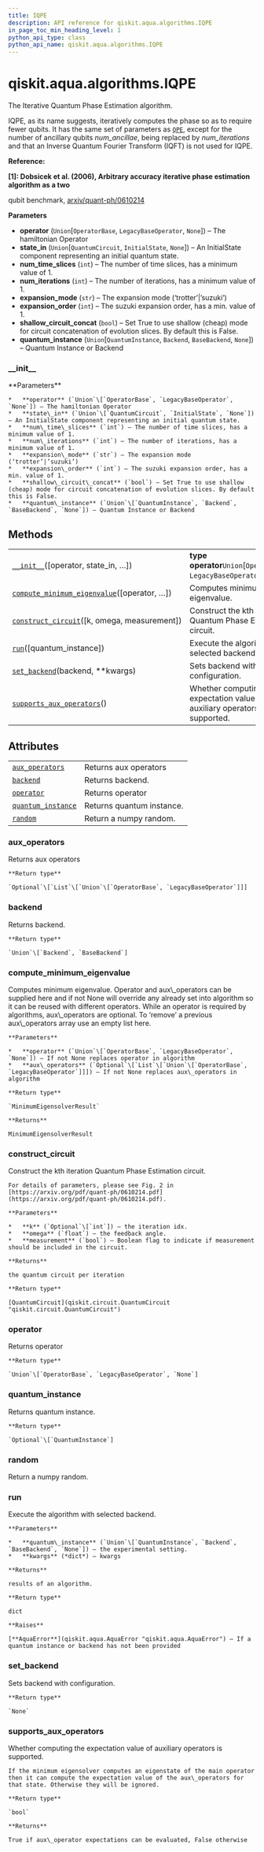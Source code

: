 ```yaml
---
title: IQPE
description: API reference for qiskit.aqua.algorithms.IQPE
in_page_toc_min_heading_level: 1
python_api_type: class
python_api_name: qiskit.aqua.algorithms.IQPE
---
```


# qiskit.aqua.algorithms.IQPE

<Class id="qiskit.aqua.algorithms.IQPE" isDedicatedPage={true} github="https://github.com/qiskit-community/qiskit-aqua/tree/stable/0.9/qiskit/aqua/algorithms/minimum_eigen_solvers/iqpe.py" signature="IQPE(operator=None, state_in=None, num_time_slices=1, num_iterations=1, expansion_mode='suzuki', expansion_order=2, shallow_circuit_concat=False, quantum_instance=None)" modifiers="class">
  The Iterative Quantum Phase Estimation algorithm.

  IQPE, as its name suggests, iteratively computes the phase so as to require fewer qubits. It has the same set of parameters as [`QPE`](qiskit.aqua.algorithms.QPE "qiskit.aqua.algorithms.QPE"), except for the number of ancillary qubits *num\_ancillae*, being replaced by *num\_iterations* and that an Inverse Quantum Fourier Transform (IQFT) is not used for IQPE.

  **Reference:**

  **\[1]: Dobsicek et al. (2006), Arbitrary accuracy iterative phase estimation algorithm as a two**

  qubit benchmark, [arxiv/quant-ph/0610214](https://arxiv.org/abs/quant-ph/0610214)

  **Parameters**

  *   **operator** (`Union`\[`OperatorBase`, `LegacyBaseOperator`, `None`]) – The hamiltonian Operator
  *   **state\_in** (`Union`\[`QuantumCircuit`, `InitialState`, `None`]) – An InitialState component representing an initial quantum state.
  *   **num\_time\_slices** (`int`) – The number of time slices, has a minimum value of 1.
  *   **num\_iterations** (`int`) – The number of iterations, has a minimum value of 1.
  *   **expansion\_mode** (`str`) – The expansion mode (‘trotter’|’suzuki’)
  *   **expansion\_order** (`int`) – The suzuki expansion order, has a min. value of 1.
  *   **shallow\_circuit\_concat** (`bool`) – Set True to use shallow (cheap) mode for circuit concatenation of evolution slices. By default this is False.
  *   **quantum\_instance** (`Union`\[`QuantumInstance`, `Backend`, `BaseBackend`, `None`]) – Quantum Instance or Backend

  ### \_\_init\_\_

  <Function id="qiskit.aqua.algorithms.IQPE.__init__" signature="__init__(operator=None, state_in=None, num_time_slices=1, num_iterations=1, expansion_mode='suzuki', expansion_order=2, shallow_circuit_concat=False, quantum_instance=None)">
    **Parameters**

    *   **operator** (`Union`\[`OperatorBase`, `LegacyBaseOperator`, `None`]) – The hamiltonian Operator
    *   **state\_in** (`Union`\[`QuantumCircuit`, `InitialState`, `None`]) – An InitialState component representing an initial quantum state.
    *   **num\_time\_slices** (`int`) – The number of time slices, has a minimum value of 1.
    *   **num\_iterations** (`int`) – The number of iterations, has a minimum value of 1.
    *   **expansion\_mode** (`str`) – The expansion mode (‘trotter’|’suzuki’)
    *   **expansion\_order** (`int`) – The suzuki expansion order, has a min. value of 1.
    *   **shallow\_circuit\_concat** (`bool`) – Set True to use shallow (cheap) mode for circuit concatenation of evolution slices. By default this is False.
    *   **quantum\_instance** (`Union`\[`QuantumInstance`, `Backend`, `BaseBackend`, `None`]) – Quantum Instance or Backend
  </Function>

  ## Methods

  |                                                                                                                                                                  |                                                                              |
  | ---------------------------------------------------------------------------------------------------------------------------------------------------------------- | ---------------------------------------------------------------------------- |
  | [`__init__`](#qiskit.aqua.algorithms.IQPE.__init__ "qiskit.aqua.algorithms.IQPE.__init__")(\[operator, state\_in, …])                                            | **type operator**`Union`\[`OperatorBase`, `LegacyBaseOperator`, `None`]      |
  | [`compute_minimum_eigenvalue`](#qiskit.aqua.algorithms.IQPE.compute_minimum_eigenvalue "qiskit.aqua.algorithms.IQPE.compute_minimum_eigenvalue")(\[operator, …]) | Computes minimum eigenvalue.                                                 |
  | [`construct_circuit`](#qiskit.aqua.algorithms.IQPE.construct_circuit "qiskit.aqua.algorithms.IQPE.construct_circuit")(\[k, omega, measurement])                  | Construct the kth iteration Quantum Phase Estimation circuit.                |
  | [`run`](#qiskit.aqua.algorithms.IQPE.run "qiskit.aqua.algorithms.IQPE.run")(\[quantum\_instance])                                                                | Execute the algorithm with selected backend.                                 |
  | [`set_backend`](#qiskit.aqua.algorithms.IQPE.set_backend "qiskit.aqua.algorithms.IQPE.set_backend")(backend, \*\*kwargs)                                         | Sets backend with configuration.                                             |
  | [`supports_aux_operators`](#qiskit.aqua.algorithms.IQPE.supports_aux_operators "qiskit.aqua.algorithms.IQPE.supports_aux_operators")()                           | Whether computing the expectation value of auxiliary operators is supported. |

  ## Attributes

  |                                                                                                                    |                           |
  | ------------------------------------------------------------------------------------------------------------------ | ------------------------- |
  | [`aux_operators`](#qiskit.aqua.algorithms.IQPE.aux_operators "qiskit.aqua.algorithms.IQPE.aux_operators")          | Returns aux operators     |
  | [`backend`](#qiskit.aqua.algorithms.IQPE.backend "qiskit.aqua.algorithms.IQPE.backend")                            | Returns backend.          |
  | [`operator`](#qiskit.aqua.algorithms.IQPE.operator "qiskit.aqua.algorithms.IQPE.operator")                         | Returns operator          |
  | [`quantum_instance`](#qiskit.aqua.algorithms.IQPE.quantum_instance "qiskit.aqua.algorithms.IQPE.quantum_instance") | Returns quantum instance. |
  | [`random`](#qiskit.aqua.algorithms.IQPE.random "qiskit.aqua.algorithms.IQPE.random")                               | Return a numpy random.    |

  ### aux\_operators

  <Attribute id="qiskit.aqua.algorithms.IQPE.aux_operators">
    Returns aux operators

    **Return type**

    `Optional`\[`List`\[`Union`\[`OperatorBase`, `LegacyBaseOperator`]]]
  </Attribute>

  ### backend

  <Attribute id="qiskit.aqua.algorithms.IQPE.backend">
    Returns backend.

    **Return type**

    `Union`\[`Backend`, `BaseBackend`]
  </Attribute>

  ### compute\_minimum\_eigenvalue

  <Function id="qiskit.aqua.algorithms.IQPE.compute_minimum_eigenvalue" signature="compute_minimum_eigenvalue(operator=None, aux_operators=None)">
    Computes minimum eigenvalue. Operator and aux\_operators can be supplied here and if not None will override any already set into algorithm so it can be reused with different operators. While an operator is required by algorithms, aux\_operators are optional. To ‘remove’ a previous aux\_operators array use an empty list here.

    **Parameters**

    *   **operator** (`Union`\[`OperatorBase`, `LegacyBaseOperator`, `None`]) – If not None replaces operator in algorithm
    *   **aux\_operators** (`Optional`\[`List`\[`Union`\[`OperatorBase`, `LegacyBaseOperator`]]]) – If not None replaces aux\_operators in algorithm

    **Return type**

    `MinimumEigensolverResult`

    **Returns**

    MinimumEigensolverResult
  </Function>

  ### construct\_circuit

  <Function id="qiskit.aqua.algorithms.IQPE.construct_circuit" signature="construct_circuit(k=None, omega=0, measurement=False)">
    Construct the kth iteration Quantum Phase Estimation circuit.

    For details of parameters, please see Fig. 2 in [https://arxiv.org/pdf/quant-ph/0610214.pdf](https://arxiv.org/pdf/quant-ph/0610214.pdf).

    **Parameters**

    *   **k** (`Optional`\[`int`]) – the iteration idx.
    *   **omega** (`float`) – the feedback angle.
    *   **measurement** (`bool`) – Boolean flag to indicate if measurement should be included in the circuit.

    **Returns**

    the quantum circuit per iteration

    **Return type**

    [QuantumCircuit](qiskit.circuit.QuantumCircuit "qiskit.circuit.QuantumCircuit")
  </Function>

  ### operator

  <Attribute id="qiskit.aqua.algorithms.IQPE.operator">
    Returns operator

    **Return type**

    `Union`\[`OperatorBase`, `LegacyBaseOperator`, `None`]
  </Attribute>

  ### quantum\_instance

  <Attribute id="qiskit.aqua.algorithms.IQPE.quantum_instance">
    Returns quantum instance.

    **Return type**

    `Optional`\[`QuantumInstance`]
  </Attribute>

  ### random

  <Attribute id="qiskit.aqua.algorithms.IQPE.random">
    Return a numpy random.
  </Attribute>

  ### run

  <Function id="qiskit.aqua.algorithms.IQPE.run" signature="run(quantum_instance=None, **kwargs)">
    Execute the algorithm with selected backend.

    **Parameters**

    *   **quantum\_instance** (`Union`\[`QuantumInstance`, `Backend`, `BaseBackend`, `None`]) – the experimental setting.
    *   **kwargs** (*dict*) – kwargs

    **Returns**

    results of an algorithm.

    **Return type**

    dict

    **Raises**

    [**AquaError**](qiskit.aqua.AquaError "qiskit.aqua.AquaError") – If a quantum instance or backend has not been provided
  </Function>

  ### set\_backend

  <Function id="qiskit.aqua.algorithms.IQPE.set_backend" signature="set_backend(backend, **kwargs)">
    Sets backend with configuration.

    **Return type**

    `None`
  </Function>

  ### supports\_aux\_operators

  <Function id="qiskit.aqua.algorithms.IQPE.supports_aux_operators" signature="supports_aux_operators()" modifiers="classmethod">
    Whether computing the expectation value of auxiliary operators is supported.

    If the minimum eigensolver computes an eigenstate of the main operator then it can compute the expectation value of the aux\_operators for that state. Otherwise they will be ignored.

    **Return type**

    `bool`

    **Returns**

    True if aux\_operator expectations can be evaluated, False otherwise
  </Function>
</Class>

